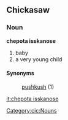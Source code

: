 ==Chickasaw==
===Noun===
'''chepota isskanose'''
#baby
#a very young child

====Synonyms====
:[[pushkush]] (1)
[[Category:cic:Nouns]]
[[it:chepota isskanose]]